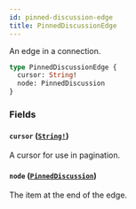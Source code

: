```yaml
---
id: pinned-discussion-edge
title: PinnedDiscussionEdge
---
```


An edge in a connection.

```graphql
type PinnedDiscussionEdge {
  cursor: String!
  node: PinnedDiscussion
}
```

### Fields

#### `cursor` ([`String!`](/docs/api/scalars/string))

A cursor for use in pagination.

#### `node` ([`PinnedDiscussion`](/docs/api/objects/pinned-discussion))

The item at the end of the edge.
